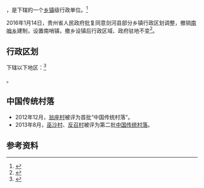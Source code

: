 {{中国乡级行政区|52/26/29/202/000}}

'''{{PAGENAMEBASE}}'''，是{{PRC admin/fullname|52/26/29/202/000|3}}下辖的一个[[乡镇|乡镇]]级行政单位。<ref>{{PRC admin/ref sgc|{{PRC admin/parent|52/26/29/202/000}}}}</ref>

2016年1月14日，贵州省人民政府批复同意剑河县部分乡镇行政区划调整，撤销[[南哨乡|南哨乡]]建制，设置南哨镇，撤乡设镇后行政区域、政府驻地不变<ref>{{Cite web |url=http://www.gzgov.gov.cn/xxgk/jbxxgk/201601/t20160122_368850.html |title=省人民政府关于同意剑河县部分乡镇行政区划调整的批复（黔府函〔2016〕20号） |accessdate=2017-09-06 |archive-date=2017-09-06 |archive-url=https://web.archive.org/web/20170906225442/http://www.gzgov.gov.cn/xxgk/jbxxgk/201601/t20160122_368850.html |dead-url=no }}</ref>。

== 行政区划 ==

{{PAGENAMEBASE}}下辖以下地区：<ref>{{PRC admin/ref sgc|52/26/29/202/000}}</ref>

{{PRC admin/children|52/26/29/202/000}}。

==中国传统村落==
* 2012年12月，[[翁座村|翁座村]]被评为首批“中国传统村落”。
* 2013年8月，[[巫沙村|巫沙村]]、[[反召村|反召村]]被评为第二批[[中国传统村落|中国传统村落]]。

== 参考资料 ==

{{reflist}}

{{行政区划小作品}}
{{PRC admin/navcat|52/26/29/202/000}}